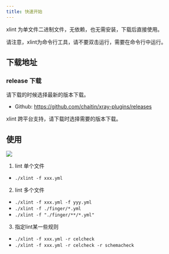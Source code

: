 ```yaml
---
title: 快速开始
---
```


xlint 为单文件二进制文件，无依赖，也无需安装，下载后直接使用。

<Warning>请注意，xlint为命令行工具，请不要双击运行，需要在命令行中运行。</Warning>

## 下载地址

### release 下载

请下载的时候选择最新的版本下载。

+ Github: https://github.com/chaitin/xray-plugins/releases

xlint 跨平台支持，请下载时选择需要的版本下载。

## 使用

![](/images/tools/xlint/lint.gif)

1. lint 单个文件

 - `./xlint -f xxx.yml`

2. lint 多个文件

 - `./xlint -f xxx.yml -f yyy.yml`
 - `./xlint -f ./finger/*.yml`
 - `./xlint -f "./finger/**/*.yml"`

3. 指定lint某一些规则

 - `./xlint -f xxx.yml -r celcheck`
 - `./xlint -f xxx.yml -r celcheck -r schemacheck`
